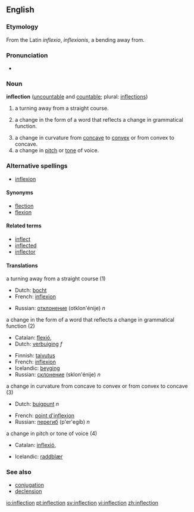 ==English==

===Etymology===
From the Latin ''inflexio'', ''inflexionis'', a bending away from.

===Pronunciation===
*{{audio|en-us-inflection.ogg|Audio (US)}}

===Noun===
'''inflection''' ([[uncountable]] and [[countable]]; plural: [[inflections]])

#a turning away from a straight course.
#{{grammar}} a change in the form of a word that reflects a change in grammatical function. 
#a change in curvature from [[concave]] to [[convex]] or from convex to concave.
#a change in [[pitch]] or [[tone]] of voice.

===Alternative spellings===
*[[inflexion]]

====Synonyms====
*[[flection]]
*[[flexion]]

====Related terms====
*[[inflect]]
*[[inflected]]
*[[inflector]]

====Translations====
;a turning away from a straight course (1)
{{top}}
*Dutch: [[bocht]]
*French: [[inflexion]]
{{mid}}
*Russian: [[отклонение]] (otklon'énije) ''n''
{{bottom}}

;a change in the form of a word that reflects a change in grammatical function (2)
{{top}}
*Catalan: [[flexió]], {{f}}
*Dutch: [[verbuiging]] ''f''
{{mid}}
*Finnish: [[taivutus]]
*French: [[inflexion]]
*Icelandic: [[beyging]] {{f}}
*Russian: [[склонение]] (sklon'énije) ''n''
{{bottom}}

;a change in curvature from concave to convex or from convex to concave (3)
{{top}}
*Dutch: [[buigpunt]] ''n''
{{mid}}
*French: [[point d'inflexion]]
*Russian: [[перегиб]] (p'er'egíb) ''n''
{{bottom}}

;a change in pitch or tone of voice (4)
{{top}}
*Catalan: [[inflexió]],{{f}}
{{mid}}
*Icelandic: [[raddblær]] {{m}}
{{bottom}}

===See also===
*[[conjugation]]
*[[declension]]

[[io:inflection]]
[[pt:inflection]]
[[sv:inflection]]
[[vi:inflection]]
[[zh:inflection]]